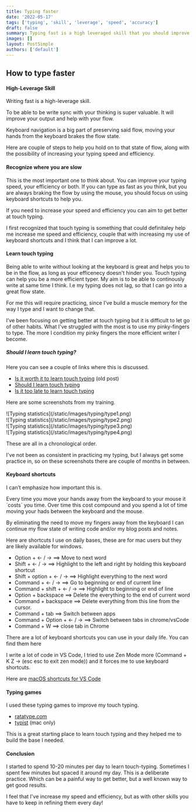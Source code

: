 ```yaml
---
title: Typing faster
date: '2022-05-17'
tags: ['typing', 'skill', 'leverage', 'speed', 'accuracy']
draft: false
summary: Typing fast is a high leveraged skill that you should improve
images: []
layout: PostSimple
authors: ['default']
---
```


## How to type faster

#### High-Leverage Skill

Writing fast is a high-leverage skill.

To be able to be write sync with your thinking is super valuable. It will improve your output and help with your flow.

Keyboard navigation is a big part of preserving said flow, moving your hands from the keyboard brakes the flow state.

Here are couple of steps to help you hold on to that state of flow, along with the possibility of increasing your typing speed and efficiency.

#### Recognize where you are slow

This is the most important one to think about. You can improve your typing speed, your efficiency or both.
If you can type as fast as you think, but you are always braking the flow by using the mouse, you should focus on using keyboard shortcuts to help you.

If you need to increase your speed and efficiency you can aim to get better at touch typing.

I first recognized that touch typing is something that could definitaley help me increase me speed and efficiency, couple that with increasing my use of keyboard shortcuts and I think that I can improve a lot.

#### Learn touch typing

Being able to write without looking at the keyboard is great and helps you to be in the flow, as long as your efficenecy doesn't hinder you. Touch typing can help you be a more efficient typer. My aim is to be able to continously write at same time I think. I.e my typing does not lag, so that I can go into a great flow state.

For me this will require practicing, since I’ve build a muscle memory for the way I type and I want to change that.

I’ve been focusing on getting better at touch typing but it is difficult to let go of other habits.
What I've struggled with the most is to use my pinky-fingers to type. The more I condition my pinky fingers the more efficient writer I become.

##### Should I learn touch typing?

Here you can see a couple of links where this is discussed.

- [Is it worth it to learn touch typing](https://www.reddit.com/r/learnprogramming/comments/2ot2ik/is_it_worth_learning_touchtyping/) (old post)
- [Should I learn touch typing](https://www.thestar.com.my/tech/tech-news/2020/05/24/is-the-touch-typing-method-still-worth-mastering#:~:text=The%20easier%20it%20is%20for,or%20go%20to%20a%20class)
- [Is it too late to learn touch typing](https://www.freecodecamp.org/news/i-learned-to-touch-type-at-the-ripe-old-age-of-29-was-it-worth-it-112ef2150fec/)

Here are some screenshots from my training.

<div className="flex flex-wrap -mx-2 overflow-hidden xl:-mx-2">
  <div className="my-1 px-2 w-full overflow-hidden xl:my-1 xl:px-2 xl:w-1/2">
    ![Typing statistics](/static/images/typing/type1.png)
  </div>
  <div className="my-1 px-2 w-full overflow-hidden xl:my-1 xl:px-2 xl:w-1/2">
    ![Typing statistics](/static/images/typing/type2.png)
  </div>
  <div className="my-1 px-2 w-full overflow-hidden xl:my-1 xl:px-2 xl:w-1/2">
    ![Typing statistics](/static/images/typing/type3.png)
  </div>
  <div className="my-1 px-2 w-full overflow-hidden xl:my-1 xl:px-2 xl:w-1/2">
    ![Typing statistics](/static/images/typing/type4.png)
  </div>
</div>

These are all in a chronological order.

I've not been as consistent in practicing my typing, but I always get some practice in, so on these screenshots there are couple of months in between.

#### Keyboard shortcuts

I can’t emphasize how important this is.

Every time you move your hands away from the keyboard to your mouse it ´costs´ you time. Over time this cost compound and you spend a lot of time moving your hads between the keyboard and the mouse.

By eliminating the need to move my fingers away from the keyboard I can continue my flow state of writing code and/or my blog posts and notes.

Here are shortcuts I use on daily bases, these are for mac users but they are likely available for windows.

- Option + ← / → ==> Move to next word
- Shift + ← / → ==> Highlight to the left and right by holding this keyboard shortcut
- Shift + option + ← / → ==> Highlight everything to the next word
- Command + ← / → ==> Go to beginning or end of current line
- Command + shift + ← / → ==> Highlight to beginning or end of line
- Option + backspace ==> Delete the everything to the end of current word
- Command + backspace ==> Delete everything from this line from the cursor.
- Command + tab ==> Switch between apps
- Command + Option + ← / → ==> Switch between tabs in chrome/vsCode
- Command + W ==> close tab in Chrome

There are a lot of keyboard shortcuts you can use in your daily life. You can find them here

I write a lot of code in VS Code, I tried to use Zen Mode more (Command + K Z -> (esc esc to exit zen mode)) and it forces me to use keyboard shortcuts.

Here are [macOS shortcuts for VS Code](https://code.visualstudio.com/shortcuts/keyboard-shortcuts-macos.pdf)

#### Typing games

I used these typing games to improve my touch typing.

- [ratatype.com](https://www.ratatype.com/)
- [typist](https://apps.apple.com/us/app/typist/id415166115?mt=12) (mac only)

This is a great starting place to learn touch typing and they helped me to build the base I needed.

#### Conclusion

I started to spend 10-20 minutes per day to learn touch-typing. Sometimes I spent few minutes but spaced it around my day.
This is a deliberate practice. Which can be a painful way to get better, but a well known way to get good results.

I feel that I've increase my speed and efficiency, but as with other skills you have to keep in refining them every day!
